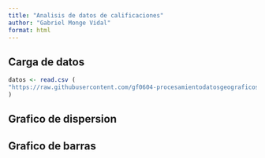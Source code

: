 ---
title: "Analisis de datos de calificaciones"
author: "Gabriel Monge Vidal"
format: html
---

## Carga de datos

```{r}
datos <- read.csv (
"https://raw.githubusercontent.com/gf0604-procesamientodatosgeograficos/2025-i/refs/heads/main/datos/kaggle/StudentsPerformance.csv"
)
```

## Grafico de dispersion

## Grafico de barras
